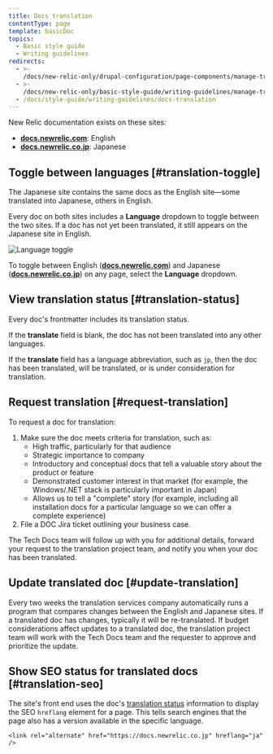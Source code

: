 ```yaml
---
title: Docs translation
contentType: page
template: basicDoc
topics:
  - Basic style guide
  - Writing guidelines
redirects:
  - >-
    /docs/new-relic-only/drupal-configuration/page-components/manage-translated-docs
  - >-
    /docs/new-relic-only/basic-style-guide/writing-guidelines/manage-translated-docs
  - /docs/style-guide/writing-guidelines/docs-translation
---
```


New Relic documentation exists on these sites:

- [**docs.newrelic.com**](https://docs.newrelic.com): English
- [**docs.newrelic.co.jp**](https://docs.newrelic.co.jp): Japanese

## Toggle between languages [#translation-toggle]

The Japanese site contains the same docs as the English site—some translated into Japanese, others in English.

Every doc on both sites includes a **Language** dropdown to toggle between the two sites. If a doc has not yet been translated, it still appears on the Japanese site in English.

![Language toggle](src/images/japanese-english-toggle.png 'Language toggle')

To toggle between English ([**docs.newrelic.com**](https://docs.newrelic.com)) and Japanese ([**docs.newrelic.co.jp**](https://docs.newrelic.co.jp)) on any page, select the **Language** dropdown.

## View translation status [#translation-status]

Every doc's frontmatter includes its translation status.

If the **translate** field is blank, the doc has not been translated into any other languages.

If the **translate** field has a language abbreviation, such as `jp`, then the doc has been translated, will be translated, or is under consideration for translation.

## Request translation [#request-translation]

To request a doc for translation:

1. Make sure the doc meets criteria for translation, such as:
   - High traffic, particularly for that audience
   - Strategic importance to company
   - Introductory and conceptual docs that tell a valuable story about the product or feature
   - Demonstrated customer interest in that market (for example, the Windows/.NET stack is particularly important in Japan)
   - Allows us to tell a "complete" story (for example, including all installation docs for a particular language so we can offer a complete experience)
2. File a DOC Jira ticket outlining your business case.

The Tech Docs team will follow up with you for additional details, forward your request to the translation project team, and notify you when your doc has been translated.

## Update translated doc [#update-translation]

Every two weeks the translation services company automatically runs a program that compares changes between the English and Japanese sites. If a translated doc has changes, typically it will be re-translated. If budget considerations affect updates to a translated doc, the translation project team will work with the Tech Docs team and the requester to approve and prioritize the update.

## Show SEO status for translated docs [#translation-seo]

The site's front end uses the doc's [translation status](#translation-status) information to display the SEO `hreflang` element for a page. This tells search engines that the page also has a version available in the specific language.

```
<link rel="alternate" href="https://docs.newrelic.co.jp" hreflang="ja" />
```
